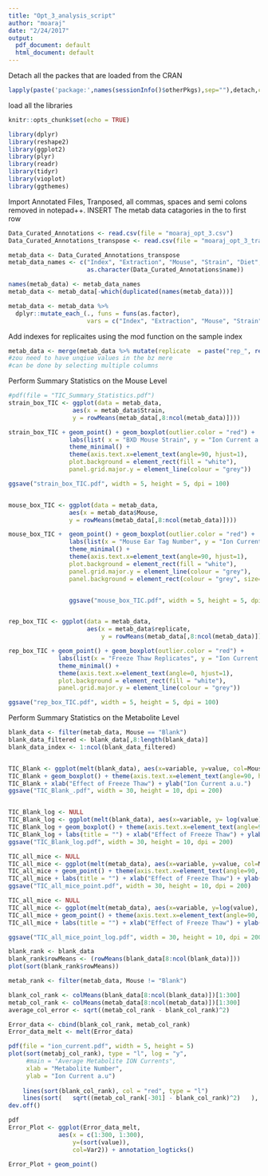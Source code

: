 ```yaml
---
title: "Opt_3_analysis_script"
author: "moaraj"
date: "2/24/2017"
output:
  pdf_document: default
  html_document: default
---
```

Detach all the packes that are loaded from the CRAN
```r
lapply(paste('package:',names(sessionInfo()$otherPkgs),sep=""),detach,character.only=TRUE,unload=TRUE)
```

load all the libraries
```r
knitr::opts_chunk$set(echo = TRUE)

library(dplyr)
library(reshape2)
library(ggplot2)
library(plyr)
library(readr)
library(tidyr)
library(vioplot)
library(ggthemes)
```

Import Annotated Files, Tranposed, all commas, spaces and semi colons removed in notepad++. 
INSERT The metab data catagories in the to first row
```r
Data_Curated_Annotations <- read.csv(file = "moaraj_opt_3.csv")
Data_Curated_Annotations_transpose <- read.csv(file = "moaraj_opt_3_transpose.csv")

metab_data <- Data_Curated_Annotations_transpose
metab_data_names <- c("Index", "Extraction", "Mouse", "Strain", "Diet", "Sex", 
                      as.character(Data_Curated_Annotations$name))

names(metab_data) <- metab_data_names
metab_data <- metab_data[-which(duplicated(names(metab_data)))]

metab_data <- metab_data %>% 
  dplyr::mutate_each_(., funs = funs(as.factor), 
                      vars = c("Index", "Extraction", "Mouse", "Strain", "Diet", "Sex")) 
```


Add indexes for replicaites using the mod function on the sample index
```r
metab_data <- merge(metab_data %>% mutate(replicate  = paste("rep_", rep(c(1,2), times = dim(metab_data)[1]/2), sep = "")) %>% select(Index, replicate), metab_data, by = "Index")
#zou need to have unqiue values in the bz mere
#can be done by selecting multiple columns
```

Perform Summary Statistics on the Mouse Level
```r
#pdf(file = "TIC_Summary_Statistics.pdf")
strain_box_TIC <- ggplot(data = metab_data, 
                  aes(x = metab_data$Strain, 
                  y = rowMeans(metab_data[,8:ncol(metab_data)])))

strain_box_TIC + geom_point() + geom_boxplot(outlier.color = "red") +
                 labs(list( x = "BXD Mouse Strain", y = "Ion Current a.u.")) +
                 theme_minimal() +
                 theme(axis.text.x=element_text(angle=90, hjust=1), 
                 plot.background = element_rect(fill = "white"),
                 panel.grid.major.y = element_line(colour = "grey"))

ggsave("strain_box_TIC.pdf", width = 5, height = 5, dpi = 100) 


mouse_box_TIC <- ggplot(data = metab_data,
                 aes(x = metab_data$Mouse, 
                 y = rowMeans(metab_data[,8:ncol(metab_data)])))

mouse_box_TIC +  geom_point() + geom_boxplot(outlier.color = "red") + 
                 labs(list(x = "Mouse Ear Tag Number", y = "Ion Current a.u.")) +
                 theme_minimal() +
                 theme(axis.text.x=element_text(angle=90, hjust=1), 
                 plot.background = element_rect(fill = "white"),
                 panel.grid.major.y = element_line(colour = "grey"),
                 panel.background = element_rect(colour = "grey", size=1, fill=NA, linetype = "solid"))


                 ggsave("mouse_box_TIC.pdf", width = 5, height = 5, dpi = 100) 


rep_box_TIC <- ggplot(data = metab_data, 
                      aes(x = metab_data$replicate, 
                          y = rowMeans(metab_data[,8:ncol(metab_data)])))

rep_box_TIC + geom_point() + geom_boxplot(outlier.color = "red") + 
              labs(list(x = "Freeze Thaw Replicates", y = "Ion Current a.u.")) +
              theme_minimal() +
              theme(axis.text.x=element_text(angle=0, hjust=1), 
              plot.background = element_rect(fill = "white"),
              panel.grid.major.y = element_line(colour = "grey"))

ggsave("rep_box_TIC.pdf", width = 5, height = 5, dpi = 100) 
```



Perform Summary Statistics on the Metabolite Level
```r

blank_data <- filter(metab_data, Mouse == "Blank")
blank_data_filtered <- blank_data[,8:length(blank_data)]
blank_data_index <- 1:ncol(blank_data_filtered)


TIC_Blank <- ggplot(melt(blank_data), aes(x=variable, y=value, col=Mouse)) 
TIC_Blank + geom_boxplot() + theme(axis.text.x=element_text(angle=90, hjust=1))
TIC_Blank + xlab("Effect of Freeze Thaw") + ylab("Ion Current a.u.")
ggsave("TIC_Blank_.pdf", width = 30, height = 10, dpi = 200) 


TIC_Blank_log <- NULL
TIC_Blank_log <- ggplot(melt(blank_data), aes(x=variable, y= log(value), col=Mouse)) 
TIC_Blank_log + geom_boxplot() + theme(axis.text.x=element_text(angle=90, hjust=1))
TIC_Blank_log + labs(title = "") + xlab("Effect of Freeze Thaw") + ylab("Ion Current a.u.")
ggsave("TIC_Blank_log.pdf", width = 30, height = 10, dpi = 200) 

TIC_all_mice <- NULL
TIC_all_mice <- ggplot(melt(metab_data), aes(x=variable, y=value, col=Mouse)) 
TIC_all_mice + geom_point() + theme(axis.text.x=element_text(angle=90, hjust=1))
TIC_all_mice + labs(title = "") + xlab("Effect of Freeze Thaw") + ylab("Ion Current a.u.")
ggsave("TIC_all_mice_point.pdf", width = 30, height = 10, dpi = 200)

TIC_all_mice <- NULL
TIC_all_mice <- ggplot(melt(metab_data), aes(x=variable, y=log(value), col=Mouse)) 
TIC_all_mice + geom_point() + theme(axis.text.x=element_text(angle=90, hjust=1)) 
TIC_all_mice + labs(title = "") + xlab("Effect of Freeze Thaw") + ylab("Ion Current a.u.")

ggsave("TIC_all_mice_point_log.pdf", width = 30, height = 10, dpi = 200) 
```


```r
blank_rank <- blank_data
blank_rank$rowMeans <- (rowMeans(blank_data[8:ncol(blank_data)]))
plot(sort(blank_rank$rowMeans))

metab_rank <- filter(metab_data, Mouse != "Blank")

blank_col_rank <- colMeans(blank_data[8:ncol(blank_data)])[1:300]
metab_col_rank <- colMeans(metab_data[8:ncol(metab_data)])[1:300]
average_col_error <- sqrt((metab_col_rank - blank_col_rank)^2)

Error_data <- cbind(blank_col_rank, metab_col_rank)
Error_data_melt <- melt(Error_data)

pdf(file = "ion_current.pdf", width = 5, height = 5)
plot(sort(metabj_col_rank), type = "l", log = "y", 
     #main = "Average Metabolite ION Currents", 
     xlab = "Metabolite Number",
     ylab = "Ion Current a.u")
  
    lines(sort(blank_col_rank), col = "red", type = "l")
    lines(sort(   sqrt((metab_col_rank[-301] - blank_col_rank)^2)   ), type = "l", col = "blue")
dev.off()

pdf
Error_Plot <- ggplot(Error_data_melt, 
              aes(x = c(1:300, 1:300),
                  y=(sort(value)), 
                  col=Var2)) + annotation_logticks()

Error_Plot + geom_point()




```






